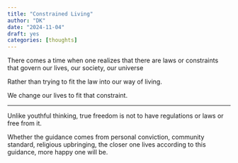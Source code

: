 ```yaml
---
title: "Constrained Living"
author: "DK"
date: "2024-11-04"
draft: yes
categories: [thoughts]
---
```


There comes a time when one realizes that there are laws or constraints that govern our lives, our society, our universe

Rather than trying to fit the law into our way of living.

We change our lives to fit that constraint.

------------------------------------------------------------------------

Unlike youthful thinking, true freedom is not to have regulations or laws or free from it.

Whether the guidance comes from personal conviction, community standard, religious upbringing, the closer one lives according to this guidance, more happy one will be.
